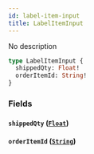 ```yaml
---
id: label-item-input
title: LabelItemInput
---
```


No description

```graphql
type LabelItemInput {
  shippedQty: Float!
  orderItemId: String!
}
```

### Fields

#### `shippedQty` ([`Float`](../../rate-manager-service/scalars/float))

#### `orderItemId` ([`String`](../../rate-manager-service/scalars/string))
